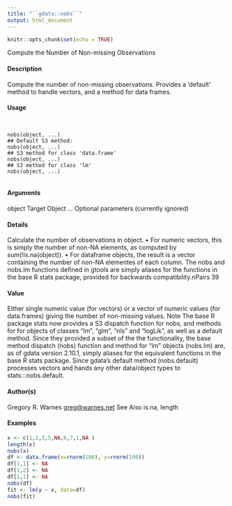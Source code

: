 ```yaml
---
title: "``gdata::nobs``"
output: html_document
---
```


```r
knitr::opts_chunk$set(echo = TRUE)
```

Compute the Number of Non-missing Observations

#### Description

Compute the number of non-missing observations. Provides a ’default’ method to handle vectors, and a method for data frames.

#### Usage
<pre><code>

nobs(object, ...)
## Default S3 method:
nobs(object, ...)
## S3 method for class 'data.frame'
nobs(object, ...)
## S3 method for class 'lm'
nobs(object, ...)

</code></pre>
#### Arguments

object Target Object
... Optional parameters (currently ignored)

#### Details

Calculate the number of observations in object.
• For numeric vectors, this is simply the number of non-NA elements, as computed by sum(!is.na(object)).
• For dataframe objects, the result is a vector containing the number of non-NA elementes of each column.
The nobs and nobs.lm functions defined in gtools are simply aliases for the functions in the base R stats package, provided for backwards compatibility.nPairs
39

#### Value

Either single numeric value (for vectors) or a vector of numeric values (for data.frames) giving the number of non-missing values.
Note
The base R package stats now provides a S3 dispatch function for nobs, and methods for for objects of classes "lm", "glm", "nls" and "logLik", as well as a default method.
Since they provided a subset of the the functionality, the base method dispatch (nobs) function and method for "lm" objects (nobs.lm) are, as of gdata version 2.10.1, simply aliases for the equivalent
functions in the base R stats package.
Since gdata’s default method (nobs.default) processes vectors and hands any other data/object types to stats:::nobs.default.

#### Author(s)
Gregory R. Warnes <greg@warnes.net>
See Also
is.na, length

#### Examples
```r

x <- c(1,2,3,5,NA,6,7,1,NA )
length(x)
nobs(x)
df <- data.frame(x=rnorm(100), y=rnorm(100))
df[1,1] <- NA
df[1,2] <- NA
df[2,1] <- NA
nobs(df)
fit <- lm(y ~ x, data=df)
nobs(fit)
```
